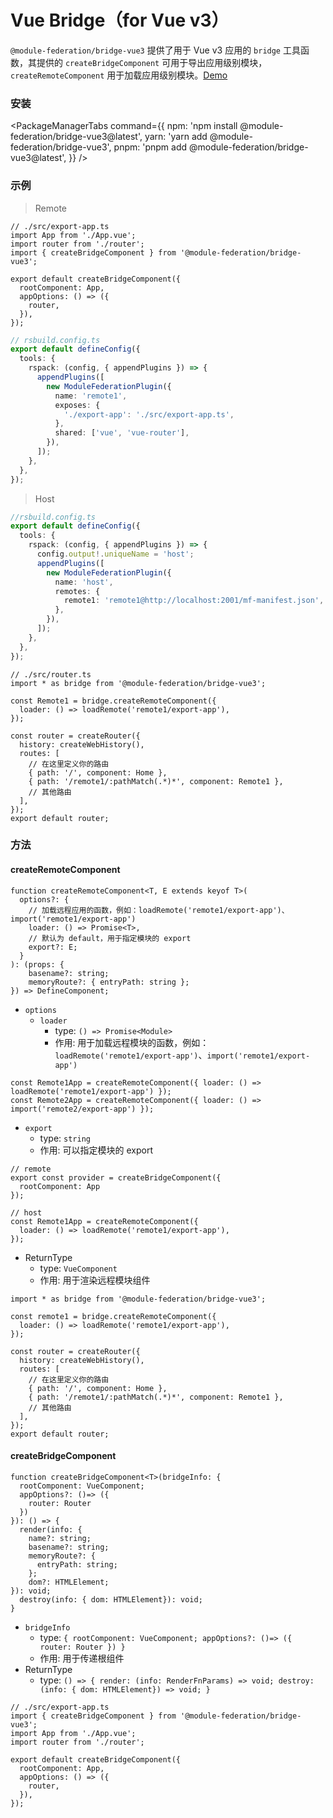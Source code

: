 # Vue Bridge（for Vue v3）

`@module-federation/bridge-vue3` 提供了用于 Vue v3 应用的 `bridge` 工具函数，其提供的 `createBridgeComponent` 可用于导出应用级别模块，`createRemoteComponent` 用于加载应用级别模块。[Demo](https://github.com/module-federation/core/tree/main/apps/router-demo)

### 安装


<PackageManagerTabs
  command={{
    npm: 'npm install @module-federation/bridge-vue3@latest',
    yarn: 'yarn add @module-federation/bridge-vue3',
    pnpm: 'pnpm add @module-federation/bridge-vue3@latest',
  }}
/>

### 示例

> Remote

```tsx
// ./src/export-app.ts
import App from './App.vue';
import router from './router';
import { createBridgeComponent } from '@module-federation/bridge-vue3';

export default createBridgeComponent({
  rootComponent: App,
  appOptions: () => ({
    router,
  }),
});
```

```ts
// rsbuild.config.ts
export default defineConfig({
  tools: {
    rspack: (config, { appendPlugins }) => {
      appendPlugins([
        new ModuleFederationPlugin({
          name: 'remote1',
          exposes: {
            './export-app': './src/export-app.ts',
          },
          shared: ['vue', 'vue-router'],
        }),
      ]);
    },
  },
});
```

> Host

```ts
//rsbuild.config.ts
export default defineConfig({
  tools: {
    rspack: (config, { appendPlugins }) => {
      config.output!.uniqueName = 'host';
      appendPlugins([
        new ModuleFederationPlugin({
          name: 'host',
          remotes: {
            remote1: 'remote1@http://localhost:2001/mf-manifest.json',
          },
        }),
      ]);
    },
  },
});
```

```tsx
// ./src/router.ts
import * as bridge from '@module-federation/bridge-vue3';

const Remote1 = bridge.createRemoteComponent({
  loader: () => loadRemote('remote1/export-app'),
});

const router = createRouter({
  history: createWebHistory(),
  routes: [
    // 在这里定义你的路由
    { path: '/', component: Home },
    { path: '/remote1/:pathMatch(.*)*', component: Remote1 },
    // 其他路由
  ],
});
export default router;
```

### 方法

#### createRemoteComponent

```tsx
function createRemoteComponent<T, E extends keyof T>(
  options?: {
    // 加载远程应用的函数，例如：loadRemote('remote1/export-app')、import('remote1/export-app')
    loader: () => Promise<T>,
    // 默认为 default，用于指定模块的 export
    export?: E;
  }
): (props: {
    basename?: string;
    memoryRoute?: { entryPath: string };
}) => DefineComponent;
```

* `options`
  * `loader`
    * type: `() => Promise<Module>`
    * 作用: 用于加载远程模块的函数，例如：`loadRemote('remote1/export-app')`、`import('remote1/export-app')`

```tsx
const Remote1App = createRemoteComponent({ loader: () => loadRemote('remote1/export-app') });
const Remote2App = createRemoteComponent({ loader: () => import('remote2/export-app') });
```

  * `export`
    * type: `string`
    * 作用: 可以指定模块的 export
```tsx
// remote
export const provider = createBridgeComponent({
  rootComponent: App
});

// host
const Remote1App = createRemoteComponent({
  loader: () => loadRemote('remote1/export-app'),
});

```

* ReturnType
  * type: `VueComponent`
  * 作用: 用于渲染远程模块组件

```tsx
import * as bridge from '@module-federation/bridge-vue3';

const remote1 = bridge.createRemoteComponent({
  loader: () => loadRemote('remote1/export-app'),
});

const router = createRouter({
  history: createWebHistory(),
  routes: [
    // 在这里定义你的路由
    { path: '/', component: Home },
    { path: '/remote1/:pathMatch(.*)*', component: Remote1 },
    // 其他路由
  ],
});
export default router;
```

#### createBridgeComponent

```tsx
function createBridgeComponent<T>(bridgeInfo: {
  rootComponent: VueComponent;
  appOptions?: ()=> ({
    router: Router
  })
}): () => {
  render(info: {
    name?: string;
    basename?: string;
    memoryRoute?: {
      entryPath: string;
    };
    dom?: HTMLElement;
}): void;
  destroy(info: { dom: HTMLElement}): void;
}
```

* `bridgeInfo`
  * type: `{ rootComponent: VueComponent; appOptions?: ()=> ({ router: Router }) }`
  * 作用: 用于传递根组件
* ReturnType
  * type: `() => { render: (info: RenderFnParams) => void; destroy: (info: { dom: HTMLElement}) => void; }`

```tsx
// ./src/export-app.ts
import { createBridgeComponent } from '@module-federation/bridge-vue3';
import App from './App.vue';
import router from './router';

export default createBridgeComponent({
  rootComponent: App,
  appOptions: () => ({
    router,
  }),
});
```
